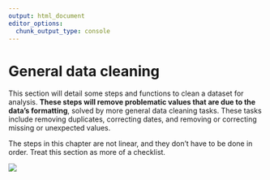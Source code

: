 ```yaml
---
output: html_document
editor_options: 
  chunk_output_type: console
---
```


# General data cleaning

This section will detail some steps and functions to clean a dataset for analysis. **These steps will remove problematic values that are due to the data's formatting**, solved by more general data cleaning tasks. These tasks include removing duplicates, correcting dates, and removing or correcting missing or unexpected values.

The steps in this chapter are not linear, and they don't have to be done in order. Treat this section as more of a checklist.

<!-- Placeholder for nice visualisation -->
![](../images/map_galah_radius.png)

<!-- Suggest to remove as the buttons don't make navigation any easier

Click on the following chapters to get started:

::: {style="display: flex; flex-wrap: wrap; justify-content: space-between; margin-left: 20px; margin-right: 20px; margin-bottom: 20px; text-align: center"}

::: {style="width: 33.3%; justify-content: space-between"}
<div class="circle-button">
  [{{< fa diagram-next size=3x >}}](duplicates.html)
</div>
[**Duplicates**]{style="color: #efa123; font-size: 15.5px; text-align: center;"}
:::

::: {style="width: 33.3%; text-align: center; justify-content: space-between"}
<div class="circle-button">
  [{{< fa user-secret size=3x >}}](missing-values.html)
</div>
[**Missing values**]{style="color: #efa123; text-align: center;"}
:::

::: {style="width: 33.33%; text-align: center; justify-content: space-between"}
<div class="circle-button">
  [{{< fa spell-check size=3x >}}](unexpected-values.html)
</div>
[**Unexpected values**]{style="color: #efa123; text-align: center;"}
:::

::: {style="width: 33.33%; text-align: center; justify-content: space-between"}
<div class="circle-button">
  [{{< fa quote-right size=3x >}}](strings.html)
</div>
[**Strings**]{style="color: #efa123; text-align: center;"}
:::

::: {style="width: 33.3%; justify-content: space-between"}
<div class="circle-button">
  [{{< fa calendar-days size=3x >}}](dates.html)
</div>
[**Dates**]{style="color: #efa123; text-align: center;"}
:::

::: {style="width: 33.3%; text-align: center; justify-content: space-between"}
<div class="circle-button">
  [{{< fa table size=3x >}}](column-names-and-classes.html)
</div>
[**Column names + classes**]{style="color: #efa123; text-align: center;"}
:::

:::

-->



